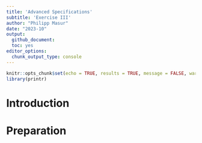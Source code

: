 ```yaml
---
title: 'Advanced Specifications'
subtitle: 'Exercise III'
author: "Philipp Masur"
date: "2023-10"
output: 
  github_document:
  toc: yes
editor_options: 
  chunk_output_type: console
---
```


```r
knitr::opts_chunk$set(echo = TRUE, results = TRUE, message = FALSE, warning = FALSE)
library(printr)
```




# Introduction

# Preparation

```r

```



